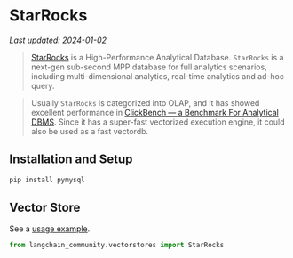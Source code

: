# StarRocks
*Last updated: 2024-01-02*

>[StarRocks](https://www.starrocks.io/) is a High-Performance Analytical Database.
`StarRocks` is a next-gen sub-second MPP database for full analytics scenarios, including multi-dimensional analytics, real-time analytics and ad-hoc query.

>Usually `StarRocks` is categorized into OLAP, and it has showed excellent performance in [ClickBench — a Benchmark For Analytical DBMS](https://benchmark.clickhouse.com/). Since it has a super-fast vectorized execution engine, it could also be used as a fast vectordb.

## Installation and Setup


```bash
pip install pymysql
```

## Vector Store

See a [usage example](/docs/integrations/vectorstores/starrocks).

```python
from langchain_community.vectorstores import StarRocks
```
